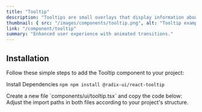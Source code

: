 ```yaml
---
title: "Tooltip"
description: "Tooltips are small overlays that display information about an element when the user hovers over or interacts with it."
thumbnail: { src: "/images/components/tooltip.png", alt: "Tooltip example" }
link: "/component/tooltip"
summary: "Enhanced user experience with animated transitions."
---
```


<ComponentPreview name="tooltip-demo" />

## Installation

Follow these simple steps to add the Tooltip component to your project:

<Steps>

<Step>Install Dependencies</Step>
```npm npm install @radix-ui/react-tooltip ```

<Step>
    Create a new file `components/ui/tooltip.tsx` and copy the code below:
</Step>

<CollapsibleSource name="tooltip" />

<Step>
    Adjust the import paths in both files according to your project's structure.
</Step>

</Steps>

